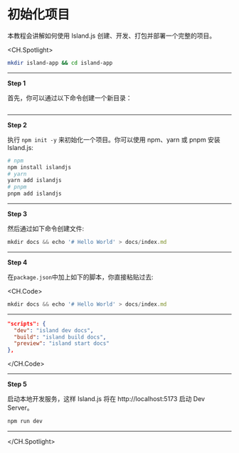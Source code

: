 # 初始化项目

本教程会讲解如何使用 Island.js 创建、开发、打包并部署一个完整的项目。

<CH.Spotlight>

```bash terminal
mkdir island-app && cd island-app
```

---

**Step 1**

首先，你可以通过以下命令创建一个新目录：

```bash terminal focus(1)

```

---

**Step 2**

执行 `npm init -y` 来初始化一个项目。你可以使用 npm、yarn 或 pnpm 安装 Island.js:

```bash terminal
# npm
npm install islandjs
# yarn
yarn add islandjs
# pnpm
pnpm add islandjs
```

---

**Step 3**

然后通过如下命令创建文件:

```js terminal
mkdir docs && echo '# Hello World' > docs/index.md
```

---

**Step 4**

在`package.json`中加上如下的脚本，你直接粘贴过去:

<CH.Code>

```js terminal
mkdir docs && echo '# Hello World' > docs/index.md
```

---

```json package.json
"scripts": {
  "dev": "island dev docs",
  "build": "island build docs",
  "preview": "island start docs"
},
```

</CH.Code>

---

**Step 5**

启动本地开发服务，这样 Island.js 将在 http://localhost:5173 启动 Dev Server。

```js terminal
npm run dev
```

---

</CH.Spotlight>

